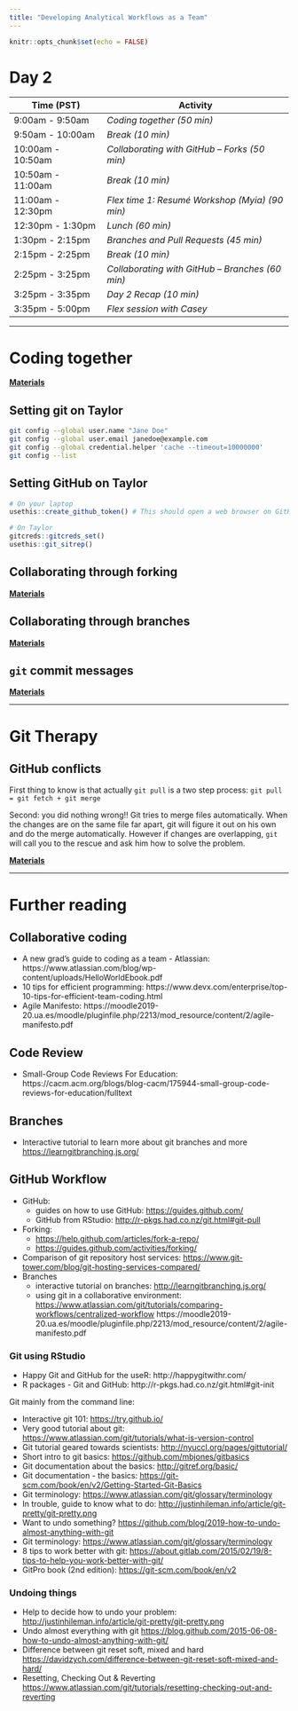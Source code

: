 ```yaml
---
title: "Developing Analytical Workflows as a Team"
---
```


```r
knitr::opts_chunk$set(echo = FALSE)
```

# Day 2

| **Time (PST)**    | **Activity**                        |
|-------------------|-------------------------------------|
| 9:00am - 9:50am   | *Coding together (50 min)*         |
| 9:50am - 10:00am  | *Break (10 min)*                                        |
| 10:00am - 10:50am | *Collaborating with GitHub -- Forks (50 min)*        |
| 10:50am - 11:00am | *Break (10 min)*                  |
| 11:00am - 12:30pm | *Flex time 1: Resumé Workshop (Myia) (90 min)*         |
| 12:30pm - 1:30pm  | *Lunch (60 min)*                                          |
| 1:30pm - 2:15pm   | *Branches and Pull Requests (45 min)*   |
| 2:15pm - 2:25pm   | *Break (10 min)*           |
| 2:25pm - 3:25pm   | *Collaborating with GitHub -- Branches (60 min)*                  |
| 3:25pm - 3:35pm   | *Day 2 Recap (10 min)*       |
| 3:35pm - 5:00pm   | *Flex session with Casey*                      |


---

# Coding together

[**Materials**](day2-coding_together.html)


## Setting git on Taylor

```bash
git config --global user.name "Jane Doe" 
git config --global user.email janedoe@example.com
git config --global credential.helper 'cache --timeout=10000000'
git config --list
``` 

## Setting GitHub on Taylor

```r
# On your laptop
usethis::create_github_token() # This should open a web browser on GitHub

# On Taylor 
gitcreds::gitcreds_set()
usethis::git_sitrep()
```


## Collaborating through forking

[**Materials**](day2-github_forking.html)

## Collaborating through branches

[**Materials**](day2-github_branches.html)

## `git` commit messages

[**Materials**](day2-github_commit_messages.html)


---

# Git Therapy

## GitHub conflicts

First thing to know is that actually `git pull`  is a two step process: `git pull = git fetch + git merge`

Second: you did nothing wrong!! Git tries to merge files automatically. When the changes are on the same file far apart, git will figure it out on his own and do the merge automatically. However if changes are overlapping, `git` will call you to the rescue and ask him how to solve the problem.

[**Materials**](day2-git-collaboration-conflicts.html)


---



# Further reading

## Collaborative coding

- A new grad's guide to coding as a team - Atlassian:
https://www.atlassian.com/blog/wp-content/uploads/HelloWorldEbook.pdf 
- 10 tips for efficient programming: 
https://www.devx.com/enterprise/top-10-tips-for-efficient-team-coding.html 
- Agile Manifesto: https://moodle2019-20.ua.es/moodle/pluginfile.php/2213/mod_resource/content/2/agile-manifesto.pdf

## Code Review

- Small-Group Code Reviews For Education: https://cacm.acm.org/blogs/blog-cacm/175944-small-group-code-reviews-for-education/fulltext

## Branches

- Interactive tutorial to learn more about git branches and more <https://learngitbranching.js.org/>

## GitHub Workflow

- GitHub:
   - guides on how to use GitHub: [https://guides.github.com/](https://guides.github.com/)
   - GitHub from RStudio: [http://r-pkgs.had.co.nz/git.html#git-pull](http://r-pkgs.had.co.nz/git.html#git-pull)
- Forking:
   - [https://help.github.com/articles/fork-a-repo/](https://help.github.com/articles/fork-a-repo/)
   - [https://guides.github.com/activities/forking/](https://guides.github.com/activities/forking/)
- Comparison of git repository host services: <https://www.git-tower.com/blog/git-hosting-services-compared/>
- Branches
   - interactive tutorial on branches: <http://learngitbranching.js.org/>
   - using git in a collaborative environment: <https://www.atlassian.com/git/tutorials/comparing-workflows/centralized-workflow>
https://moodle2019-20.ua.es/moodle/pluginfile.php/2213/mod_resource/content/2/agile-manifesto.pdf 

### Git using RStudio

- Happy Git and GitHub for the useR: http://happygitwithr.com/
- R packages - Git and GitHub: http://r-pkgs.had.co.nz/git.html#git-init
 
Git mainly from the command line:

- Interactive git 101: [https://try.github.io/](https://try.github.io/)
- Very good tutorial about git: [https://www.atlassian.com/git/tutorials/what-is-version-control](https://www.atlassian.com/git/tutorials/what-is-version-control)
- Git tutorial geared towards scientists: [http://nyuccl.org/pages/gittutorial/](http://nyuccl.org/pages/gittutorial/)
- Short intro to git basics: [https://github.com/mbjones/gitbasics](https://github.com/mbjones/gitbasics)
- Git documentation about the basics: [http://gitref.org/basic/](http://gitref.org/basic/)
- Git documentation - the basics: [https://git-scm.com/book/en/v2/Getting-Started-Git-Basics](https://git-scm.com/book/en/v2/Getting-Started-Git-Basics)
- Git terminology: [https://www.atlassian.com/git/glossary/terminology](https://www.atlassian.com/git/glossary/terminology)
- In trouble, guide to know what to do: [http://justinhileman.info/article/git-pretty/git-pretty.png](http://justinhileman.info/article/git-pretty/git-pretty.png)
- Want to undo something? <https://github.com/blog/2019-how-to-undo-almost-anything-with-git> 
- Git terminology: <https://www.atlassian.com/git/glossary/terminology>
- 8 tips to work better with git: <https://about.gitlab.com/2015/02/19/8-tips-to-help-you-work-better-with-git/>
- GitPro book (2nd edition): <https://git-scm.com/book/en/v2>


### Undoing things

- Help to decide how to undo your problem: <http://justinhileman.info/article/git-pretty/git-pretty.png>
- Undo almost everything with git <https://blog.github.com/2015-06-08-how-to-undo-almost-anything-with-git/>
- Difference between git reset soft, mixed and hard <https://davidzych.com/difference-between-git-reset-soft-mixed-and-hard/>
- Resetting, Checking Out & Reverting <https://www.atlassian.com/git/tutorials/resetting-checking-out-and-reverting>

